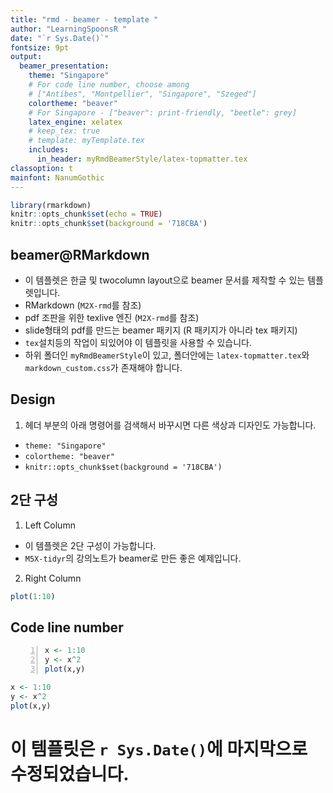 ---
title: "rmd - beamer - template "  
author: "LearningSpoonsR "
date: "`r Sys.Date()`"  
fontsize: 9pt  
output:  
  beamer_presentation:  
    theme: "Singapore"   
    # For code line number, choose among   
    # ["Antibes", "Montpellier", "Singapore", "Szeged"]  
    colortheme: "beaver"   
    # For Singapore - ["beaver": print-friendly, "beetle": grey]  
    latex_engine: xelatex  
    # keep_tex: true  
    # template: myTemplate.tex  
    includes:  
      in_header: myRmdBeamerStyle/latex-topmatter.tex  
classoption: t  
mainfont: NanumGothic  
---  

```{r setup, include=FALSE}
library(rmarkdown)
knitr::opts_chunk$set(echo = TRUE)
knitr::opts_chunk$set(background = '718CBA')
```

## beamer@RMarkdown

- 이 템플렛은 한글 및 twocolumn layout으로 beamer 문서를 제작할 수 있는 템플렛입니다. \vs1 
- RMarkdown (`M2X-rmd`를 참조) \vs1 
- pdf 조판을 위한 texlive 엔진 (`M2X-rmd`를 참조) \vs1   
- slide형태의 pdf를 만드는 beamer 패키지 (R 패키지가 아니라 tex 패키지) \vs1   
- `tex`설치등의 작업이 되있어야 이 템플릿을 사용할 수 있습니다. \vs1   
- 하위 폴더인 `myRmdBeamerStyle`이 있고, 폴더안에는 `latex-topmatter.tex`와 `markdown_custom.css`가 존재해야 합니다.   

## Design  

1. 헤더 부분의 아래 명령어를 검색해서 바꾸시면 다른 색상과 디자인도 가능합니다.  
  + `theme: "Singapore"`  \vs1 
  + `colortheme: "beaver"`    \vs1 
  + `knitr::opts_chunk$set(background = '718CBA')`   
  
## 2단 구성  

\begcols
\begcol{.48\textwidth}

1. Left Column  
- 이 템플렛은 2단 구성이 가능합니다.  \vs1 
- `M5X-tidyr`의 강의노트가 beamer로 만든 좋은 예제입니다.  

\endcol
\begcol{.48\textwidth}

2. Right Column  

```{r}
plot(1:10)
```

\endcol
\endcols

## Code line number   
  
```{#numCode .R .numberLines}
x <- 1:10
y <- x^2
plot(x,y)
```   

```{r results='asis', echo=FALSE}
x <- 1:10
y <- x^2
plot(x,y)
```  



# 이 템플릿은 `r Sys.Date()`에 마지막으로 수정되었습니다.


